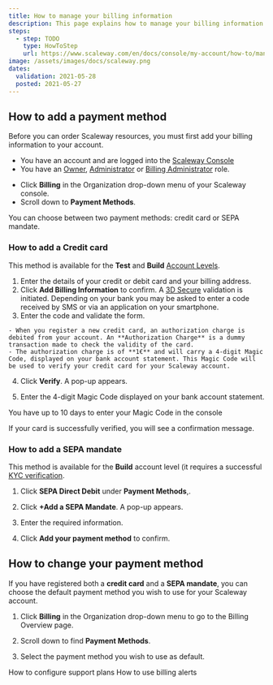 ```yaml
---
title: How to manage your billing information
description: This page explains how to manage your billing information
steps:
  - step: TODO
    type: HowToStep
    url: https://www.scaleway.com/en/docs/console/my-account/how-to/manage-billing-information
image: /assets/images/docs/scaleway.png
dates:
  validation: 2021-05-28
  posted: 2021-05-27
---
```


## How to add a payment method

Before you can order Scaleway resources, you must first add your billing information to your account.

<Message type="requirement">

  - You have an account and are logged into the [Scaleway Console](https://console.scaleway.com) 
  - You have an [Owner](/console/my-account/concepts#owner), [Administrator](/console/my-account/concepts#administrator) or [Billing Administrator](/console/my-account/concepts#billing-administrator) role.

</Message>

- Click **Billing** in the Organization drop-down menu of your Scaleway console.
- Scroll down to **Payment Methods**.

<Lightbox src="scaleway-payment-methods.png" width="700" />

You can choose between two payment methods: credit card or SEPA mandate.

### How to add a Credit card

<Message type="note">

This method is available for the **Test** and **Build** [Account Levels](/console/my-account/how-to/upgrade-an-account/).

</Message>

1. Enter the details of your credit or debit card and your billing address.
2. Click **Add Billing Information** to confirm. A [3D Secure](https://en.wikipedia.org/wiki/3-D_Secure) validation is initiated. Depending on your bank you may be asked to enter a code received by SMS or via an application on your smartphone.
3. Enter the code and validate the form.

  <Message type="note">

    - When you register a new credit card, an authorization charge is debited from your account. An **Authorization Charge** is a dummy transaction made to check the validity of the card.
    - The authorization charge is of **1€** and will carry a 4-digit Magic Code, displayed on your bank account statement. This Magic Code will be used to verify your credit card for your Scaleway account.

  </Message> 

4. Click **Verify**. A pop-up appears.

5. Enter the 4-digit Magic Code displayed on your bank account statement.

<Message type="important">

You have up to 10 days to enter your Magic Code in the console

</Message> 
If your card is successfully verified, you will see a confirmation message.


### How to add a SEPA mandate

<Message type="note">

This method is available for the **Build** account level (it requires a successful [KYC verification](/console/my-account/how-to/verify-identity).

</Message> 

1. Click **SEPA Direct Debit** under **Payment Methods**,.

2. Click **+Add a SEPA Mandate**. A pop-up appears.

3. Enter the required information.

4. Click **Add your payment method** to confirm.

## How to change your payment method

If you have registered both a **credit card** and a **SEPA mandate**, you can choose the default payment method you wish to use for your Scaleway account.

1. Click **Billing** in the Organization drop-down menu to go to the Billing Overview page.

2. Scroll down to find **Payment Methods**.

3. Select the payment method you wish to use as default.

<Lightbox src="scaleway-default-payment-method.png" />

<Navigation title="See Also">
  <PreviousButton to="/console/my-account/how-to/configure-support-plans/">How to configure support plans</PreviousButton>
  <NextButton to="/console/my-account/how-to/use-billing-alerts/">How to use billing alerts</NextButton>
</Navigation>
